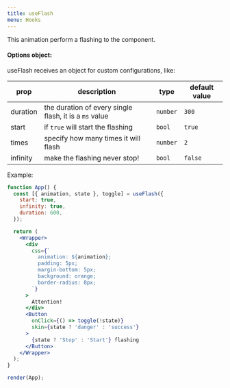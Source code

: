 ```yaml
---
title: useFlash
menu: Hooks
---
```


This animation perform a flashing to the component.

#### Options object:

useFlash receives an object for custom configurations, like:

<!-- prettier-ignore -->
| **prop** | **description** | **type** | **default value** |
| ------------- | --------------- | ----------------- | ---- |
| duration | the duration of every single flash, it is a `ms` value | `number` | `300` |
| start | if `true` will start the flashing | `bool` | `true` |
| times | specify how many times it will flash | `number` | `2` |
| infinity | make the flashing never stop! | `bool` | `false` |

Example:

```jsx react-live=true noInline fileName=flash.jsx
function App() {
  const [{ animation, state }, toggle] = useFlash({
    start: true,
    infinity: true,
    duration: 600,
  });

  return (
    <Wrapper>
      <div
        css={`
          animation: ${animation};
          padding: 5px;
          margin-bottom: 5px;
          background: orange;
          border-radius: 8px;
        `}
      >
        Attention!
      </div>
      <Button
        onClick={() => toggle(!state)}
        skin={state ? 'danger' : 'success'}
      >
        {state ? 'Stop' : 'Start'} flashing
      </Button>
    </Wrapper>
  );
}

render(App);
```
